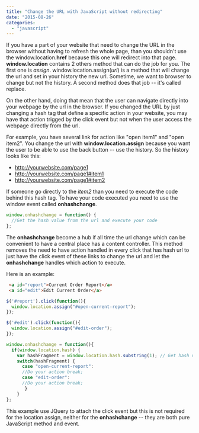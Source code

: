 ```yaml
---
title: "Change the URL with JavaScript without redirecting"
date: "2015-08-26"
categories: 
  - "javascript"
---
```


If you have a part of your website that need to change the URL in the browser without having to refresh the whole page, than you shouldn't use the window.location.**href** because this one will redirect into that page. **window.location** contains 2 others method that can do the job for you. The first one is _assign_. window.location.assign(_url_) is a method that will change the url and set in your history the new url. Sometime, we want to browser to change but not the history. A second method does that job -- it's called replace.

On the other hand, doing that mean that the user can navigate directly into your webpage by the url in the browser. If you changed the URL by just changing a hash tag that define a specific action in your website, you may have that action trigged by the click event but not when the user access the webpage directly from the url.

For example, you have several link for action like "open item1" and "open item2". You change the url with **window.location.assign** because you want the user to be able to use the back button -- use the history. So the history looks like this:

- http://yourwebsite.com/page1
- http://yourwebsite.com/page1#item1
- http://yourwebsite.com/page1#item2

If someone go directly to the _item2_ than you need to execute the code behind this hash tag. To have your code executed you need to use the window event called **onhashchange**. 

```typescript
window.onhashchange = function() { 
  //Get the hash value from the url and execute your code 
}; 
``` 

 The **onhashchange** become a hub if all time the url change which can be convenient to have a central place has a content controller. This method removes the need to have action handled in every click that has hash url to just have the click event of these links to change the url and let the **onhashchange** handles which action to execute.

Here is an example: 
```html 
 <a id="report">Current Order Report</a> 
 <a id="edit">Edit Current Order</a> 
```  

```typescript
$('#report').click(function(){ 
  window.location.assign("#open-current-report"); 
});

$('#edit').click(function(){ 
  window.location.assign("#edit-order"); 
});

window.onhashchange = function(){ 
  if(window.location.hash) { 
    var hashFragment = window.location.hash.substring(1); // Get hash value (without #) 
    switch(hashFragment) { 
      case "open-current-report": 
      //Do your action break; 
      case "edit-order": 
      //Do your action break;
       } 
    } 
}; 
``` 

This example use JQuery to attach the click event but this is not required for the location assign, neither for the **onhashchange** -- they are both pure JavaScript method and event.
